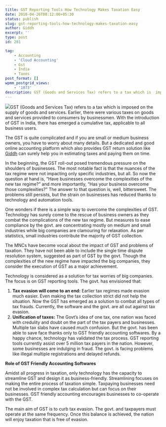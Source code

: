```yaml
---
title: GST Reporting Tools How Technology Makes Taxation Easy
date: 2018-04-26T08:12:00+05:30
status: publish
slug: gst-reporting-tools-how-technology-makes-taxation-easy
author: Giddh
excerpt: ''
type: post
id: 281

tag:
    - Accounting
    - 'Cloud Accounting'
    - Gst
    - India
    - Taxes
post_format: []
wpmm_postgrid_views:
    - '1073'
description: GST (Goods and Services Tax) refers to a tax which is  imposed on the supply of goods and services. Earlier, there were various taxes on goods
---
```

<img class="wp-block-image size-large" src = "https://miro.medium.com/max/1145/0*Z45W-5-0PAg3Rnol" />GST (Goods and Services Tax) refers to a tax which is imposed on the supply of goods and services. Earlier, there were various taxes on goods and services provided to consumers by businessmen. With the introduction of GST in India, there has emerged a cumulative tax, applicable to all business users.

The GST is quite complicated and if you are small or medium business owners, you have to worry about many details. But a dedicated and good online accounting platform which also provides GST return solution like [Giddh](https://giddh.com/) can surely help you in estimating taxes and paying them on time.

In the beginning, the GST roll-out posed tremendous pressure on the shoulders of businesses. The most notable fact is that the nuances of the tax regime were not impacting only specific industries, but all. So now the question at hand is, “Have businesses overcome the complexities of the new tax regime?” and more importantly, “Has your business overcome those complexities?” The answer to that question is, well, bittersweet. The problems still persists, but the strain on businesses has reduced thanks to technology and automation tools.

One wonders if there is a simple way to overcome the complexities of GST. Technology has surely come to the rescue of business owners as they combat the complications of the new tax regime. But measures to ease compliance by the govt. are concentrating mostly on medium and small industries while big companies are clamouring for relaxation. As per statistics, small industries contribute the majority of GST collection.

The MNCs have become vocal about the impact of GST and problems of taxation. They have not been able to include the single time dispute resolution system, suggested as part of GST by the govt. Though the complexities of the new regime have impacted the big companies, they consider the execution of GST as a major achievement.

Technology is considered as a solution for tax worries of big companies. The focus is on GST reporting tools. The govt. has envisioned that:

1. **Tax evasion will come to an end:** Earlier tax regimes made evasion much easier. Even making the tax collection strict did not help the situation. Now the GST has emerged as a solution to combat all types of tax frauds. Currently, the software and the govt. are all out against tax evasion.
2. **Unification of taxes:** The Govt’s idea of one tax, one nation was faced with credulity and doubt on the part of the tax payers and businesses. Multiple tax slabs have caused much confusion. But the govt. has been able to save face thanks only to GST friendly accounting softwares. By a happy chance, technology has validated the tax process. GST reporting tools currently assist over 5 million tax payers in the nation. However, some businesses are indulging in fraud. The govt. is facing problems like illegal multiple registrations and delayed refunds.

**Role of GST Friendly Accounting Softwares**

Amidst all progress in taxation, only technology has the capacity to streamline GST and design it as business-friendly. Streamlining focuses on making the entire process of taxation simple. Taxpaying businesses need not be involved in complex tax calculation but can focus on their businesses. GST friendly accounting encourages businesses to co-operate with the GST.

The main aim of GST is to curb tax evasion. The govt. and taxpayers must operate at the same frequency. Once this balance is achieved, the nation will enjoy taxation that is free of evasion.